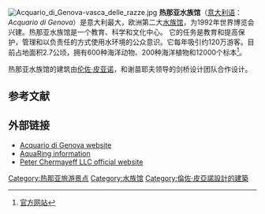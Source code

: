[[File:Acquario_di_Genova-vasca_delle_razze.jpg|thumb]]
'''热那亚水族馆'''（[[意大利语|意大利语]]：''Acquario di Genova''）是意大利最大，欧洲第二大[[水族馆|水族馆]]，为1992年世界博览会兴建。热那亚水族馆是一个教育、科学和文化中心。 它的任务是教育和提高保护，管理和以负责任的方式使用水环境的公众意识。它每年吸引约120万游客。目前占地面积2.7公顷，拥有600种海洋动物、200种海洋植物和12000个标本<ref>[https://www.acquariodigenova.it/en/ 官方网站]</ref>。

热那亚水族馆的建筑由[[伦佐·皮亚诺|伦佐·皮亚诺]]，和谢苗耶夫领导的剑桥设计团队合作设计。

== 参考文献 ==
{{Reflist}}

== 外部链接 ==
{{Commonscat|Acquario di Genova}}
* [http://www.acquariodigenova.it/ Acquario di Genova website] {{Wayback|url=http://www.acquariodigenova.it/ |date=20210125072221 }} {{it icon}}
* [https://web.archive.org/web/20100704141452/http://www.aquaringweb.eu/partners/aquarium-of-genoa.html AquaRing information]
* [https://www.webcitation.org/67EGk7gUh?url=http://www.peterchermayeff.com/ Peter Chermayeff LLC official website]

{{coord|44|24|37.04|N|8|55|35.57|E|region:IT-GE_type:landmark_source:dewiki|display=title}}

[[Category:热那亚旅游景点|Category:热那亚旅游景点]]
[[Category:水族馆|Category:水族馆]]
[[Category:倫佐·皮亞諾設計的建築|Category:倫佐·皮亞諾設計的建築]]